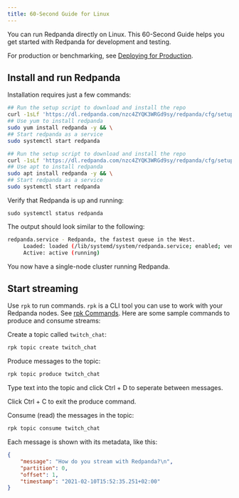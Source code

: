 ```yaml
---
title: 60-Second Guide for Linux
---
```


<head>
    <meta name="title" content="Linux Quick Start Guide | Redpanda Docs"/>
    <meta name="description" content="Linux quick start guide."/>
</head>


You can run Redpanda directly on Linux. This 60-Second Guide helps you get started with Redpanda for development and testing.

For production or benchmarking, see [Deploying for Production](/docs/deployment/production-deployment).

## Install and run Redpanda

Installation requires just a few commands:

<Tabs>
    <TabItem value="fedora" label="Fedora/RedHat" default>


  ```bash
  ## Run the setup script to download and install the repo
  curl -1sLf 'https://dl.redpanda.com/nzc4ZYQK3WRGd9sy/redpanda/cfg/setup/bash.rpm.sh' | sudo -E bash && \
  ## Use yum to install redpanda
  sudo yum install redpanda -y && \
  ## Start redpanda as a service 
  sudo systemctl start redpanda
  ```


  </TabItem>
      <TabItem value="debian" label="Debian/Ubuntu" default>

```bash
## Run the setup script to download and install the repo
curl -1sLf 'https://dl.redpanda.com/nzc4ZYQK3WRGd9sy/redpanda/cfg/setup/bash.deb.sh' | sudo -E bash && \
## Use apt to install redpanda
sudo apt install redpanda -y && \
## Start redpanda as a service 
sudo systemctl start redpanda
```

  </TabItem>
    </Tabs>

Verify that Redpanda is up and running: 

`sudo systemctl status redpanda`

The output should look similar to the following:

```bash
redpanda.service - Redpanda, the fastest queue in the West.
     Loaded: loaded (/lib/systemd/system/redpanda.service; enabled; vendor preset: enabled)
     Active: active (running)
```

You now have a single-node cluster running Redpanda.

## Start streaming

Use `rpk` to run commands. `rpk` is a CLI tool you can use to work with your Redpanda nodes. See [rpk Commands](/docs/reference/rpk-commands). Here are some sample commands to produce and consume streams:

Create a topic called `twitch_chat`:

```bash
rpk topic create twitch_chat
```

Produce messages to the topic:

```bash
rpk topic produce twitch_chat
```

Type text into the topic and click Ctrl + D to seperate between messages.

Click Ctrl + C to exit the produce command.

Consume (read) the messages in the topic:

```bash
rpk topic consume twitch_chat
```
    
Each message is shown with its metadata, like this:
    
```json
{
    "message": "How do you stream with Redpanda?\n",
    "partition": 0,
    "offset": 1,
    "timestamp": "2021-02-10T15:52:35.251+02:00"
}
```
